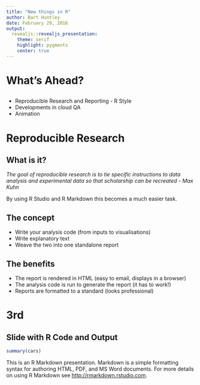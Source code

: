 ```yaml
---
title: "New things in R"
author: Bart Huntley
date: February 29, 2016
output:
  revealjs::revealjs_presentation:
    theme: serif
    highlight: pygments
    center: true
---
```


# What's Ahead?
## 

- Reproducible Research and Reporting - R Style
- Developments in cloud QA
- Animation

# Reproducible Research
## What is it?
*The goal of reproducible research is to tie specific instructions to data analysis and experimental data so that scholarship can be recreated - Max Kuhn* 

By using R Studio and R Markdown this becomes a much easier task.

## The concept

- Write your analysis code (from inputs to visualisations)
- Write explanatory text
- Weave the two into one standalone report 

## The benefits

- The report is rendered in HTML (easy to email, displays in a browser)
- The analysis code is run to generate the report (it has to work!)
- Reports are formatted to a standard (looks professional)

# 3rd
## Slide with R Code and Output

```r
summary(cars)
```

This is an R Markdown presentation. Markdown is a simple formatting syntax for authoring HTML, PDF, and MS Word documents. For more details on using R Markdown see <http://rmarkdown.rstudio.com>.
